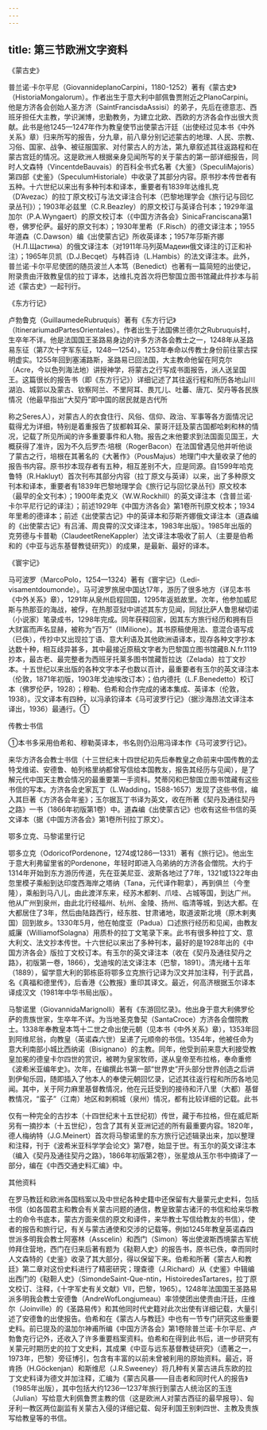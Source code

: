 ```yaml
---
---
---
```

title: 第三节欧洲文字资料
---



《蒙古史》

普兰诺·卡尔平尼（GiovannideplanoCarpini，1180-1252）著有《蒙古史》（HistoriaMongalorum）。作者出生于意大利中部佩鲁贾附近之PlanoCarpini。他是方济各会创始人圣方济（SaintFrancisdaAssisi）的弟子，先后在德意志、西班牙担任大主教，学识渊博，忠勤教务，为建立北欧、西欧的方济各会作出很大贡献。此书是他1245—1247年作为教皇使节出使蒙古汗廷（出使经过见本书《中外关系》章）归来所写的报告，分九章，前八章分别记述蒙古的地理、人民、宗教、习俗、国家、战争、被征服国家、对付蒙古人的方法，第九章叙述其往返路程和在蒙古宫廷的情况。这是欧洲人根据亲身见闻所写的关于蒙古的第一部详细报告，同时人文森特（VincentdeBauvais）的百科全书式名著《大鉴》（SpeculiMajoris）第四部《史鉴》（SpeculumHistoriale）中收录了其部分内容。原书抄本传世者有五种。十六世纪以来出有多种刊本和译本，重要者有1839年达维扎克（D’Avezac）的拉丁原文校订与法文译注合刊本（巴黎地理学会《旅行记与回忆录丛刊》）；1903年必兹里（C.R.Beazley）的原文校订与英译合刊本；1929年温加尔（P.A.Wyngaert）的原文校订本（《中国方济各会》SinicaFranciscana第1卷，佛罗伦萨。最好的原文刊本）；1930年里希（F.Risch）的德文译注本；1955年道森（C.Dawson）编《出使蒙古记》所收英译本；1957年莎斯齐娜（Н.Л.Щастина）的俄文译注本（对1911年马列英Мадеин俄文译注的订正和补注）；1965年贝凯（D.J.Becqet）与韩百诗（L.Hambis）的法文译注本。此外，普兰诺·卡尔平尼使团的随员波兰人本笃（Benedict）也著有一篇简短的出使记，附录贵由汗致教皇信的拉丁译本，达维扎克首次将巴黎国立图书馆藏此件抄本与前述《蒙古史》一起刊行。

《东方行记》

卢勃鲁克（GuillaumedeRubruquis）著有《东方行记》（ItinerariumadPartesOrientales）。作者出生于法国佛兰德尔之Rubruquis村，生卒年不详。他是法国国王圣路易身边的许多方济各会教士之一，1248年从圣路易东征（第7次十字军东征，1248—1254）。1253年奉命以传教士身份前往蒙古探明虚实。1255年回到塞浦路斯，圣路易已回法国，大主教命他留在阿克尔（Acre，今以色列海法地）讲授神学，将蒙古之行写成书面报告，派人送呈国王。这篇很长的报告书（即《东方行记》）详细记述了其往返行程和所历各地山川湖泊、城郭以及蒙古、钦察阿兰、不里阿耳、畏兀儿、吐蕃、唐兀、契丹等各民族情况（他最早指出“大契丹”即中国的居民就是古代所

称之Seres人），对蒙古人的衣食住行、风俗、信仰、政治、军事等各方面情况记载得尤为详细，特别是着重报告了拔都斡耳朵、蒙哥汗廷及蒙古国都哈剌和林的情况，记载了所见所闻的许多重要事件和人物。报告之末他要求到法国面见国王，大概获得了准许，因为不久后罗杰·培根（RogerBacon）在法国曾遇见他并听他谈了蒙古之行，培根在其著名的《大著作》（PousMajus）地理门中大量收录了他的报告书内容。原书抄本现存者有五种，相互差别不大，应是同源。自1599年哈克鲁特（R.Hakluyt）首次刊布其部分内容（拉丁原文与英译）以来，出了多种原文刊本和译本，重要者有1839年巴黎地理学会《旅行记与回忆录丛刊》原文校本（最早的全文刊本）；1900年柔克义（W.W.Rockhill）的英文译注本（含普兰诺·卡尔平尼行记的译注）；前述1929年《中国方济各会》第1卷所刊原文校本；1934年里希的德译本；前述《出使蒙古记》中的英译本和莎斯齐娜俄文译注本（道森编的《出使蒙古记》有吕浦、周良霄的汉文译注本，1983年出版）。1985年出版的克劳德与卡普勒（ClaudeetReneKappler）法文译注本吸收了前人（主要是伯希和的《中亚与远东基督教徒研究》）的成果，是最新、最好的译本。

《寰宇记》

马可波罗（MarcoPolo，1254—1324）著有《寰宇记》（Ledi-visamentdoumonde）。马可波罗旅居中国达17年，游历了很多地方（详见本书《中外关系》章），1291年从泉州启程回国，1295年返抵故里。次年，他参加威尼斯与热那亚的海战，被俘，在热那亚狱中讲述其东方见闻，同狱比萨人鲁思梯切诺（小说家）笔录成书，1298年完成。同年获释回家，因其东方旅行经历和拥有巨大财富而声名显赫，被称为“百万”（IlMilione）。其书原稿使用法、意混合语写成（已佚），传抄中又出现拉丁语、意大利语及其他欧洲语译本，现存各种文字抄本达数十种，相互歧异甚多，其中最接近原稿文字者为巴黎国立图书馆藏B.N.fr.1119抄本，最古老、最完整者为西班牙托莱多图书馆藏哲拉达（Zelada）拉丁文抄本。十五世纪以来出版的各种文字本子也数以百计，最重要者有玉尔的英文译注本（伦敦，1871年初版，1903年戈迪埃改订本）；伯内德托（L.F.Benedetto）校订本（佛罗伦萨，1928）；穆勒、伯希和合作完成的诸本集成、英译本（伦敦，1938）。汉文译本有四种，以冯承钧译本《马可波罗行记》（据沙海昂法文译注本译出，1936）最通行。①

传教士书信

①本书多采用伯希和、穆勒英译本，书名则仍沿用冯译本作《马可波罗行记》。

来华方济各会教士书信（十三世纪末十四世纪初先后奉教皇之命前来中国传教的孟特戈维诺、安德鲁、帕列格里纳都曾写信给本国教友，报告其经历与见闻），是了解元代中国天主教会情况的最重要第一手资料。梵蒂冈和巴黎国立图书馆藏有这些书信的写本。方济各会史家瓦丁（L.Wadding，1588-1657）发现了这些书信，编入其巨著《方济各会年鉴》；玉尔据瓦丁书译为英文，收在所著《契丹及通往契丹之路》一书（1866年初版第1卷）中。道森编《出使蒙古记》也收有这些书信的英文译本（据《中国方济各会》第1卷所刊拉丁原文）。

鄂多立克、马黎诺里行记

鄂多立克（OdoricofPordenone，1274或1286—1331）著有《旅行记》。他出生于意大利弗留里省的Pordenone，年轻时即进入乌弟纳的方济各会僧院。大约于1314年开始到东方游历传道，先在亚美尼亚、波斯各地过了7年，1321或1322年由忽里模子乘船到达印度西海岸之塔纳（Tana，元代译作靼拿），再到俱兰（今奎隆），乘船到马八儿，由此渡洋东来，经苏木都剌、爪哇、占城等国，到达广州。他从广州到泉州，由此北行经福州、杭州、金陵、扬州、临清等城，到达大都。在大都居住了3年，然后由陆路西行，经东胜、甘肃诸地，取道波斯北境（原木剌夷国）回到故乡。1330年5月，他在帕度亚（Padua）口述旅行经历和见闻，由教友威廉（WilliamofSolagna）用质朴的拉丁文笔录下来。此书有很多种拉丁文、意大利文、法文抄本传世。十六世纪以来出了多种刊本，最好的是1928年出的《中国方济各会》版拉丁文校订本。有玉尔的英文译注本（收在《契丹及通往契丹之路》，初版第一卷，1866），戈迪埃的法文译注本（巴黎，1891）。清光绪十五年（1889），留学意大利的郭栋臣将鄂多立克旅行记译为汉文并加注释，刊于武昌，名《真福和德里传》，后香港《公教报》重印其译文。最近，何高济根据玉尔译本译成汉文（1981年中华书局出版）。

马黎诺里（GiovannidaMarignolli）著有《东游回忆录》。他出身于意大利佛罗伦萨的贵族世家，生卒年不详。为当地圣克鲁契（SantaCroce）方济各会僧院教士。1338年奉教皇本笃十二世之命出使元朝（见本书《中外关系》章），1353年回到阿维尼翁，向教皇（英诺森六世）呈递了元顺帝的书信。1354年，他被任命为意大利南部小城比西纳诺（Bisignano）的主教。同年，他受到前来意大利接受教皇加冕的德皇卡尔四世的赏识，被聘为皇家牧师，遂从皇帝至布拉格，奉命重修《波希米亚编年史》。次年，在编撰此书第一部“世界史”开头部分世界创造之后讲到伊甸乐园，随即插入了他本人的奉使元朝回忆录，记述其往返行程和所历各地见闻。其中，关于阿力麻里基督教情况，他在元廷受到的接待和汗八里（大都）基督教情况，“蛮子”（江南）地区和刺桐城（泉州）情况，都有比较详细的记载。此书

仅有一种完全的古抄本（十四世纪末十五世纪初）传世，藏于布拉格，但在威尼斯另有一摘抄本（十五世纪），包含了其有关亚洲记述的所有最重要内容。1820年，德人梅纳特（J.G.Meinert）首次将马黎诺里的东方旅行记述辑录出来，加以整理和注释，刊于《波希米亚科学学会论文》第7卷，始显于世。有玉尔的英文译注本（编入《契丹及通往契丹之路》，1866年初版第2卷），张星烺从玉尔书中摘译了一部分，编在《中西交通史料汇编》中。

其他资料

在罗马教廷和欧洲各国档案以及中世纪各种史籍中还保留有大量蒙元史史料，包括书信（如各国君主和教会有关蒙古问题的通信，教皇致蒙古诸汗的书信和给来华教士的命令书底本，蒙古方面来信的原文和译件，来华教士写信给教友的书信），使者的报告和旅行记，有关与蒙古通使和交涉的记载等。例如1245年教皇英诺森四世派多明我会教士阿塞林（Asscelin）和西门（Simon）等出使波斯西境蒙古军统帅拜住营地，西门在归来后著有题为《鞑靼人史》的报告书，原书已佚，幸而同时人文森特的《史鉴》收录了其大部分，得以保留下来。伯希和所著《蒙古人和教廷》第二章对这份史料进行了精密研究；理查德（J.Richard）从《史鉴》中辑编出西门的《鞑靼人史》（SimondeSaint-Que-ntin，HistoiredesTartares，拉丁原文校订、注释，《十字军史有关文献》Ⅶ，巴黎，1965）。1248年法国国王圣路易派多明我会教士安德鲁（AndreWofLongjumeau）率领使团出使贵由汗廷，庄维尔（Joinville）的《圣路易传》和其他同时代史籍对此次出使有详细记载，大量引述了安德鲁的出使报告。伯希和在《蒙古人与教廷》中也有一节专门研究这些重要史料。前已提及的温加尔神甫所编《中国方济各会》第1卷除普兰诺·卡尔平尼、卢勃鲁克行记外，还收入了许多重要档案资料。伯希和在得到此书后，进一步研究有关蒙元时期历史的拉丁文史料，其成果《中亚与远东基督教徒研究》（遗著之一，1973年，巴黎）旁征博引，包含有丰富的以前未曾被利用的原始资料。最近，哥肯扬（H.Göckenjan）和斯维尼（J.R.Sweeney）将几种有关蒙古进兵东欧的拉丁文史料译为德文并加注释，汇编为《蒙古风暴——目击者和同时代人的报告》（1985年出版），其中包括大约1236—1237年旅行到蒙古人统治区的玉连（Julian）写给意大利佩鲁贾主教的信（这是欧洲人对蒙古西征的最早报导）、匈牙利一教区两位副监有关蒙古入侵的详细记载、匈牙利国王别剌四世、主教及贵族写给教皇等的书信。